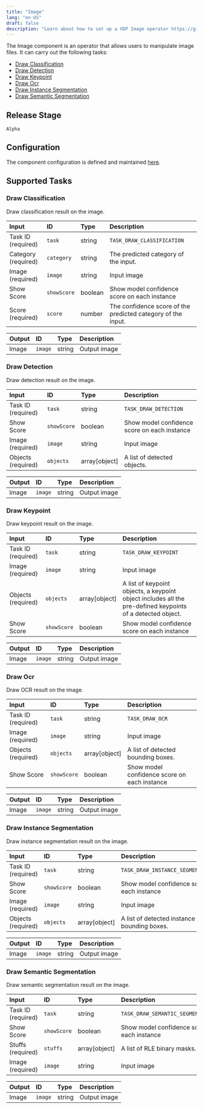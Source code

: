 ```yaml
---
title: "Image"
lang: "en-US"
draft: false
description: "Learn about how to set up a VDP Image operator https://github.com/instill-ai/instill-core"
---
```


The Image component is an operator that allows users to manipulate image files.
It can carry out the following tasks:

- [Draw Classification](#draw-classification)
- [Draw Detection](#draw-detection)
- [Draw Keypoint](#draw-keypoint)
- [Draw Ocr](#draw-ocr)
- [Draw Instance Segmentation](#draw-instance-segmentation)
- [Draw Semantic Segmentation](#draw-semantic-segmentation)

## Release Stage

`Alpha`

## Configuration

The component configuration is defined and maintained [here](https://github.com/instill-ai/component/blob/main/pkg/operator/image/v0/config/definition.json).

## Supported Tasks

### Draw Classification

Draw classification result on the image.

| Input | ID | Type | Description |
| :--- | :--- | :--- | :--- |
| Task ID (required) | `task` | string | `TASK_DRAW_CLASSIFICATION` |
| Category (required) | `category` | string | The predicted category of the input. |
| Image (required) | `image` | string | Input image |
| Show Score | `showScore` | boolean | Show model confidence score on each instance |
| Score (required) | `score` | number | The confidence score of the predicted category of the input. |

| Output | ID | Type | Description |
| :--- | :--- | :--- | :--- |
| Image | `image` | string | Output image |

### Draw Detection

Draw detection result on the image.

| Input | ID | Type | Description |
| :--- | :--- | :--- | :--- |
| Task ID (required) | `task` | string | `TASK_DRAW_DETECTION` |
| Show Score | `showScore` | boolean | Show model confidence score on each instance |
| Image (required) | `image` | string | Input image |
| Objects (required) | `objects` | array[object] | A list of detected objects. |

| Output | ID | Type | Description |
| :--- | :--- | :--- | :--- |
| Image | `image` | string | Output image |

### Draw Keypoint

Draw keypoint result on the image.

| Input | ID | Type | Description |
| :--- | :--- | :--- | :--- |
| Task ID (required) | `task` | string | `TASK_DRAW_KEYPOINT` |
| Image (required) | `image` | string | Input image |
| Objects (required) | `objects` | array[object] | A list of keypoint objects, a keypoint object includes all the pre-defined keypoints of a detected object. |
| Show Score | `showScore` | boolean | Show model confidence score on each instance |

| Output | ID | Type | Description |
| :--- | :--- | :--- | :--- |
| Image | `image` | string | Output image |

### Draw Ocr

Draw OCR result on the image.

| Input | ID | Type | Description |
| :--- | :--- | :--- | :--- |
| Task ID (required) | `task` | string | `TASK_DRAW_OCR` |
| Image (required) | `image` | string | Input image |
| Objects (required) | `objects` | array[object] | A list of detected bounding boxes. |
| Show Score | `showScore` | boolean | Show model confidence score on each instance |

| Output | ID | Type | Description |
| :--- | :--- | :--- | :--- |
| Image | `image` | string | Output image |

### Draw Instance Segmentation

Draw instance segmentation result on the image.

| Input | ID | Type | Description |
| :--- | :--- | :--- | :--- |
| Task ID (required) | `task` | string | `TASK_DRAW_INSTANCE_SEGMENTATION` |
| Show Score | `showScore` | boolean | Show model confidence score on each instance |
| Image (required) | `image` | string | Input image |
| Objects (required) | `objects` | array[object] | A list of detected instance bounding boxes. |

| Output | ID | Type | Description |
| :--- | :--- | :--- | :--- |
| Image | `image` | string | Output image |

### Draw Semantic Segmentation

Draw semantic segmentation result on the image.

| Input | ID | Type | Description |
| :--- | :--- | :--- | :--- |
| Task ID (required) | `task` | string | `TASK_DRAW_SEMANTIC_SEGMENTATION` |
| Show Score | `showScore` | boolean | Show model confidence score on each instance |
| Stuffs (required) | `stuffs` | array[object] | A list of RLE binary masks. |
| Image (required) | `image` | string | Input image |

| Output | ID | Type | Description |
| :--- | :--- | :--- | :--- |
| Image | `image` | string | Output image |
